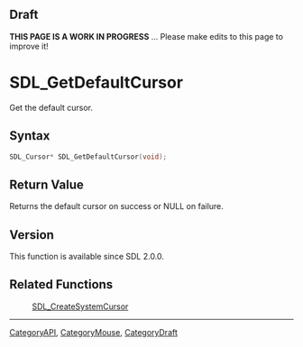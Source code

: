 
== Draft ==

'''THIS PAGE IS A WORK IN PROGRESS''' ... Please make edits to this page to improve it!



<!-- #*^*^*^*^*See https://wiki.libsdl.org/SGFunctions for details on editing this page*^*^*^*^* -->
= SDL_GetDefaultCursor =

Get the default cursor.

== Syntax ==

<syntaxhighlight lang='c'>
SDL_Cursor* SDL_GetDefaultCursor(void);
</syntaxhighlight>

== Return Value ==

Returns the default cursor on success or NULL on failure.



== Version ==

This function is available since SDL 2.0.0.



== Related Functions ==

:[[SDL_CreateSystemCursor]]

----
[[CategoryAPI]], [[CategoryMouse]], [[CategoryDraft]]
<!-- #See the Style Guide for instructions on editing the footer. -->


